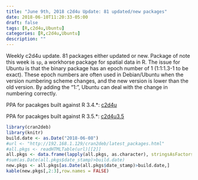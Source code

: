 ```yaml
---
title: "June 9th, 2018 c2d4u Update: 81 updated/new packages"
date: 2018-06-10T11:20:33-05:00
draft: false
tags: [R,c2d4u,Ubuntu]
categories: [R,c2d4u,Ubuntu]
description: ""
---
```


Weekly c2d4u update.  81 packages either updated or new.  Package of note this week is `sp`, a workhorse package for spatial data in R.  The issue for Ubuntu is that the binary package has an epoch number of 1 (1:1:1.3-1 to be exact).  These epoch numbers are often used in Debian/Ubuntu when the version numbering scheme changes, and the new version is lower than the old version.  By adding the "1:", Ubuntu can deal with the change in numbering correctly.

PPA for pacakges built against R 3.4.*: [c2d4u](https://launchpad.net/~marutter/+archive/ubuntu/c2d4u)

PPA for pacakges built against R 3.5.*: [c2d4u3.5](https://launchpad.net/~marutter/+archive/ubuntu/c2d4u3.5)


```r
library(cran2deb)
library(knitr)
build.date <- as.Date("2018-06-08")
#url <- "http://192.168.1.129/cran2deb/latest_packages.html"
#all.pkgs <- readHTMLTable(url)[[2]]
all.pkgs <- data.frame(lapply(all.pkgs, as.character), stringsAsFactors=FALSE)
#sum(as.Date(all.pkgs$date_stamp)>build.date)
new.pkgs <- all.pkgs[as.Date(all.pkgs$date_stamp)>build.date,]
kable(new.pkgs[,2:3],row.names = FALSE)
```

